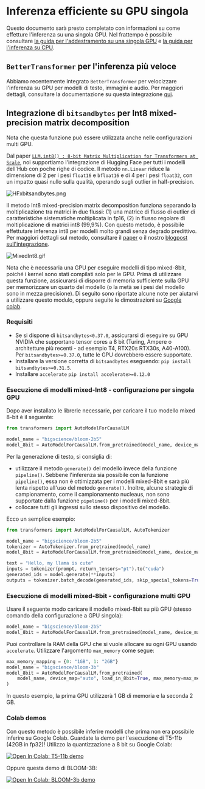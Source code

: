 <!--Copyright 2022 The HuggingFace Team. All rights reserved.

Licensed under the Apache License, Version 2.0 (the "License"); you may not use this file except in compliance with
the License. You may obtain a copy of the License at

http://www.apache.org/licenses/LICENSE-2.0

Unless required by applicable law or agreed to in writing, software distributed under the License is distributed on
an "AS IS" BASIS, WITHOUT WARRANTIES OR CONDITIONS OF ANY KIND, either express or implied. See the License for the
-->

# Inferenza efficiente su GPU singola

Questo documento sarà presto completato con informazioni su come effetture l'inferenza su una singola GPU. Nel frattempo è possibile consultare [la guida per l'addestramento su una singola GPU](perf_train_gpu_one) e [la guida per l'inferenza su CPU](perf_infer_cpu).

## `BetterTransformer` per l'inferenza più veloce

Abbiamo recentemente integrato `BetterTransformer` per velocizzare l'inferenza su GPU per modelli di testo, immagini e audio. Per maggiori dettagli, consultare la documentazione su questa integrazione [qui](https://huggingface.co/docs/optimum/bettertransformer/overview).

## Integrazione di `bitsandbytes` per Int8 mixed-precision matrix decomposition

<Tip>

Nota che questa funzione può essere utilizzata anche nelle configurazioni multi GPU.

</Tip>

Dal paper [`LLM.int8() : 8-bit Matrix Multiplication for Transformers at Scale`](https://arxiv.org/abs/2208.07339), noi supportiamo l'integrazione di Hugging Face per tutti i modelli dell'Hub con poche righe di codice.
Il metodo `nn.Linear` riduce la dimensione di 2 per i pesi `float16` e `bfloat16` e di 4 per i pesi `float32`, con un impatto quasi nullo sulla qualità, operando sugli outlier in half-precision.

![HFxbitsandbytes.png](https://s3.amazonaws.com/moonup/production/uploads/1659861207959-62441d1d9fdefb55a0b7d12c.png)

Il metodo Int8 mixed-precision matrix decomposition funziona separando la moltiplicazione tra matrici in due flussi: (1) una matrice di flusso di outlier di caratteristiche sistematiche moltiplicata in fp16, (2) in flusso regolare di moltiplicazione di matrici int8 (99,9%). Con questo metodo, è possibile effettutare inferenza int8 per modelli molto grandi senza degrado predittivo.
Per maggiori dettagli sul metodo, consultare il [paper](https://arxiv.org/abs/2208.07339) o il nostro [blogpost sull'integrazione](https://huggingface.co/blog/hf-bitsandbytes-integration).

![MixedInt8.gif](https://s3.amazonaws.com/moonup/production/uploads/1660567469965-62441d1d9fdefb55a0b7d12c.gif)

Nota che è necessaria una GPU per eseguire modelli di tipo mixed-8bit, poiché i kernel sono stati compilati solo per le GPU. Prima di utilizzare questa funzione, assicurarsi di disporre di memoria sufficiente sulla GPU per memorizzare un quarto del modello (o la metà se i pesi del modello sono in mezza precisione).
Di seguito sono riportate alcune note per aiutarvi a utilizzare questo modulo, oppure seguite le dimostrazioni su [Google colab](#colab-demos).

### Requisiti

- Se si dispone di `bitsandbytes<0.37.0`, assicurarsi di eseguire su GPU NVIDIA che supportano tensor cores a 8 bit (Turing, Ampere o architetture più recenti - ad esempio T4, RTX20s RTX30s, A40-A100). Per `bitsandbytes>=0.37.0`, tutte le GPU dovrebbero essere supportate.
- Installare la versione corretta di `bitsandbytes` eseguendo:
`pip install bitsandbytes>=0.31.5`.
- Installare `accelerate`
`pip install accelerate>=0.12.0`

### Esecuzione di modelli mixed-Int8 - configurazione per singola GPU

Dopo aver installato le librerie necessarie, per caricare il tuo modello mixed 8-bit è il seguente:

```py
from transformers import AutoModelForCausalLM

model_name = "bigscience/bloom-2b5"
model_8bit = AutoModelForCausalLM.from_pretrained(model_name, device_map="auto", load_in_8bit=True)
```

Per la generazione di testo, si consiglia di:

* utilizzare il metodo `generate()` del modello invece della funzione `pipeline()`. Sebbene l'inferenza sia possibile con la funzione `pipeline()`, essa non è ottimizzata per i modelli mixed-8bit e sarà più lenta rispetto all'uso del metodo `generate()`. Inoltre, alcune strategie di campionamento, come il campionamento nucleaus, non sono supportate dalla funzione `pipeline()` per i modelli mixed-8bit.
* collocare tutti gli ingressi sullo stesso dispositivo del modello.

Ecco un semplice esempio:

```py
from transformers import AutoModelForCausalLM, AutoTokenizer

model_name = "bigscience/bloom-2b5"
tokenizer = AutoTokenizer.from_pretrained(model_name)
model_8bit = AutoModelForCausalLM.from_pretrained(model_name, device_map="auto", load_in_8bit=True)

text = "Hello, my llama is cute"
inputs = tokenizer(prompt, return_tensors="pt").to("cuda")
generated_ids = model.generate(**inputs)
outputs = tokenizer.batch_decode(generated_ids, skip_special_tokens=True)
```


### Esecuzione di modelli mixed-8bit - configurazione multi GPU

Usare il seguente modo caricare il modello mixed-8bit su più GPU (stesso comando della configurazione a GPU singola):
```py
model_name = "bigscience/bloom-2b5"
model_8bit = AutoModelForCausalLM.from_pretrained(model_name, device_map="auto", load_in_8bit=True)
```
Puoi controllare la RAM della GPU che si vuole allocare su ogni GPU usando `accelerate`. Utilizzare l'argomento `max_memory` come segue:

```py
max_memory_mapping = {0: "1GB", 1: "2GB"}
model_name = "bigscience/bloom-3b"
model_8bit = AutoModelForCausalLM.from_pretrained(
    model_name, device_map="auto", load_in_8bit=True, max_memory=max_memory_mapping
)
```
In questo esempio, la prima GPU utilizzerà 1 GB di memoria e la seconda 2 GB.

### Colab demos

Con questo metodo è possibile inferire modelli che prima non era possibile inferire su Google Colab.
Guardate la demo per l'esecuzione di T5-11b (42GB in fp32)! Utilizzo la quantizzazione a 8 bit su Google Colab:

[![Open In Colab: T5-11b demo](https://colab.research.google.com/assets/colab-badge.svg)](https://colab.research.google.com/drive/1YORPWx4okIHXnjW7MSAidXN29mPVNT7F?usp=sharing)

Oppure questa demo di BLOOM-3B:

[![Open In Colab: BLOOM-3b demo](https://colab.research.google.com/assets/colab-badge.svg)](https://colab.research.google.com/drive/1qOjXfQIAULfKvZqwCen8-MoWKGdSatZ4?usp=sharing)
